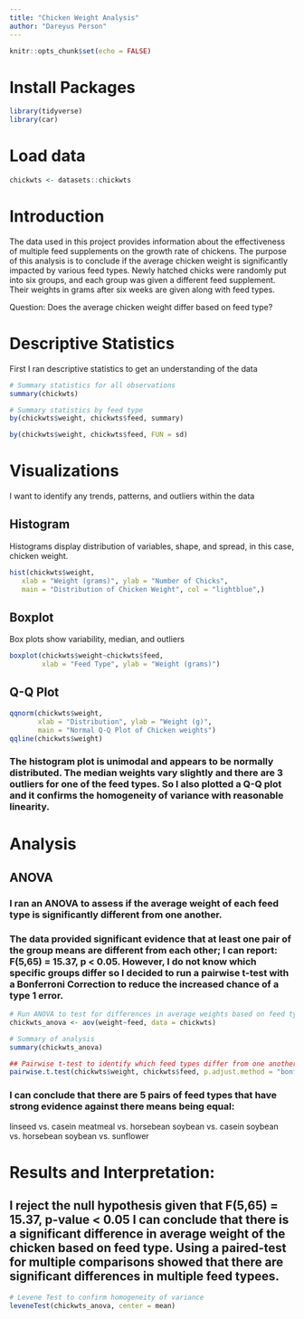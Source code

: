---
title: "Chicken Weight Analysis"
author: "Dareyus Person"
---

```{r setup, include=FALSE , results='hide', warning=FALSE}
knitr::opts_chunk$set(echo = FALSE)
```

# Install Packages

```{r load-packages, message=FALSE}
library(tidyverse)
library(car)
```

# Load data 

```{r}
chickwts <- datasets::chickwts
```

# Introduction

The data used in this project provides information about the effectiveness of multiple feed supplements on the growth rate of chickens. The purpose of this analysis is to conclude if the average chicken weight is significantly impacted by various feed types. 
Newly hatched chicks were randomly put into six groups, and each group was given a different feed supplement. Their weights in grams after six weeks are given along with feed types.

Question: Does the average chicken weight differ based on feed type?


# Descriptive Statistics 

First I ran descriptive statistics to get an understanding of the data  
```{r}
# Summary statistics for all observations
summary(chickwts)
```

```{r}
# Summary statistics by feed type
by(chickwts$weight, chickwts$feed, summary)
```
```{r}
by(chickwts$weight, chickwts$feed, FUN = sd)
```


# Visualizations

I want to identify any trends, patterns, and outliers within the data

## Histogram

Histograms display distribution of variables, shape, and spread, in this case, chicken weight.
```{r}
hist(chickwts$weight, 
   xlab = "Weight (grams)", ylab = "Number of Chicks", 
   main = "Distribution of Chicken Weight", col = "lightblue",)
```
## Boxplot 

Box plots show variability, median, and outliers
```{r}
boxplot(chickwts$weight~chickwts$feed, 
        xlab = "Feed Type", ylab = "Weight (grams)")
```
## Q-Q Plot
```{r}
qqnorm(chickwts$weight, 
       xlab = "Distribution", ylab = "Weight (g)",
       main = "Normal Q-Q Plot of Chicken weights")
qqline(chickwts$weight)
```

### The histogram plot is unimodal and appears to be normally distributed. The median weights vary slightly and there are 3 outliers for one of the feed types. So I also plotted a Q-Q plot and it confirms the homogeneity of variance with reasonable linearity.

# Analysis

## ANOVA

### I ran an ANOVA to assess if the average weight of each feed type is significantly different from one another.
### The data provided significant evidence that at least one pair of the group means are different from each other; I can report: F(5,65) = 15.37, p < 0.05. However, I do not know which specific groups differ so I decided to run a pairwise t-test with a Bonferroni Correction to reduce the increased chance of a type 1 error.

```{r}
# Run ANOVA to test for differences in average weights based on feed type
chickwts_anova <- aov(weight~feed, data = chickwts)
```
```{r}
# Summary of analysis
summary(chickwts_anova)
```

```{r}
## Pairwise t-test to identify which feed types differ from one another
pairwise.t.test(chickwts$weight, chickwts$feed, p.adjust.method = "bonferroni")
```

### I can conclude that there are 5 pairs of feed types that have strong evidence against there means being equal: 

linseed vs. casein
meatmeal vs. horsebean 
soybean vs. casein
soybean vs. horsebean
soybean vs. sunflower

# Results and Interpretation: 

## I reject the null hypothesis given that F(5,65) = 15.37, p-value < 0.05 I can conclude that there is a significant difference in average weight of the chicken based on feed type. Using a paired-test for multiple comparisons showed that there are significant differences in multiple feed typees. 

```{r}
# Levene Test to confirm homogeneity of variance
leveneTest(chickwts_anova, center = mean)
```

